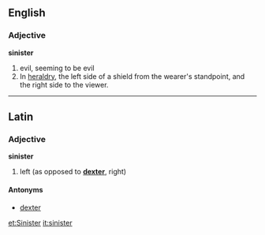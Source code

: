 ==English==
===Adjective===
'''sinister''' 

# evil, seeming to be evil
# In [[heraldry]], the left side of a shield from the wearer's standpoint, and the right side to the viewer.

----

==Latin==
===Adjective===
'''sinister'''

# left (as opposed to '''[[dexter]]''', right)

====Antonyms====
*[[dexter]]

[[et:Sinister]]
[[it:sinister]]
